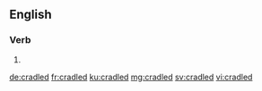 ==English==

===Verb===
{{head|en|verb form}}

# {{en-past of|cradle}}

[[de:cradled]]
[[fr:cradled]]
[[ku:cradled]]
[[mg:cradled]]
[[sv:cradled]]
[[vi:cradled]]